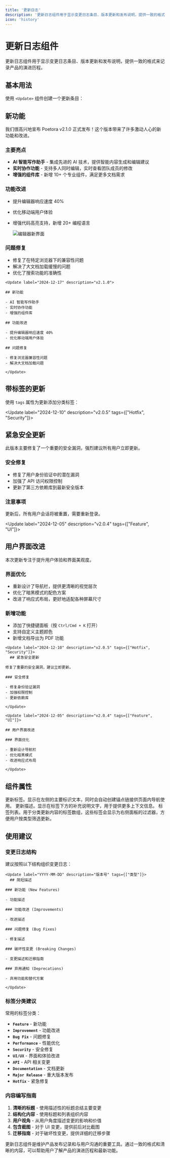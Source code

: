 ```yaml
---
title: '更新日志'
description: '更新日志组件用于显示变更日志条目、版本更新和发布说明，提供一致的格式来记录产品的演进历程'
icon: 'history'
---
```


# 更新日志组件

更新日志组件用于显示变更日志条目、版本更新和发布说明，提供一致的格式来记录产品的演进历程。

## 基本用法

使用 `<Update>` 组件创建一个更新条目：

<Update label="2024-12-17" description="v2.1.0">

## 新功能

我们很高兴地宣布 Poetora v2.1.0 正式发布！这个版本带来了许多激动人心的新功能和改进。

### 主要亮点

- **AI 智能写作助手** - 集成先进的 AI 技术，提供智能内容生成和编辑建议
- **实时协作功能** - 支持多人同时编辑，实时查看团队成员的修改
- **增强的组件库** - 新增 10+ 个专业组件，满足更多文档需求

### 功能改进

- 提升编辑器响应速度 40%
- 优化移动端用户体验
- 增强代码高亮支持，新增 20+ 编程语言

  <Frame caption="新版本编辑器界面展示">
    <img
      src="/images/components/poetora-update-hero.png"
      alt="编辑器新界面"
    />
  </Frame>

### 问题修复

- 修复了在特定浏览器下的兼容性问题
- 解决了大文档加载缓慢的问题
- 优化了搜索功能的准确性

</Update>

```mdx Update 基本示例
<Update label="2024-12-17" description="v2.1.0">

## 新功能

- AI 智能写作助手
- 实时协作功能
- 增强的组件库

## 功能改进

- 提升编辑器响应速度 40%
- 优化移动端用户体验

## 问题修复

- 修复浏览器兼容性问题
- 解决大文档加载问题

</Update>
```

## 带标签的更新

使用 `tags` 属性为更新添加分类标签：

<Update label="2024-12-10" description="v2.0.5" tags={["Hotfix", "Security"]}>

## 紧急安全更新

此版本主要修复了一个重要的安全漏洞，强烈建议所有用户立即更新。

### 安全修复

- 修复了用户身份验证中的潜在漏洞
- 加强了 API 访问权限控制
- 更新了第三方依赖库到最新安全版本

### 注意事项

<Warning>
  更新后，所有用户会话将被重置，需要重新登录。
</Warning>

</Update>

<Update label="2024-12-05" description="v2.0.4" tags={["Feature", "UI"]}>

## 用户界面改进

本次更新专注于提升用户体验和界面美观度。

### 界面优化

- 重新设计了导航栏，提供更清晰的视觉层次
- 优化了暗黑模式的配色方案
- 改进了响应式布局，更好地适配各种屏幕尺寸

### 新增功能

- 添加了快捷键面板（按 `Ctrl/Cmd + K` 打开）
- 支持自定义主题颜色
- 新增文档导出为 PDF 功能

</Update>

```mdx 带标签的更新示例
<Update label="2024-12-10" description="v2.0.5" tags={["Hotfix", "Security"]}>
  ## 紧急安全更新

修复了重要的安全漏洞，建议立即更新。

### 安全修复

- 修复身份验证漏洞
- 加强权限控制
- 更新依赖库

</Update>

<Update label="2024-12-05" description="v2.0.4" tags={["Feature", "UI"]}>

## 用户界面改进

### 界面优化

- 重新设计导航栏
- 优化暗黑模式
- 改进响应式布局

</Update>
```

## 组件属性

<ParamField path="label" type="string" required>
  更新标签。显示在左侧的主要标识文本，同时会自动创建锚点链接供页面内导航使用。
</ParamField>

<ParamField path="description" type="string">
  更新描述。显示在标签下方的补充说明文字，用于提供更多上下文信息。
</ParamField>

<ParamField path="tags" type="string[]">
  标签列表。用于分类更新内容的标签数组，这些标签会显示为右侧面板的过滤器，方便用户按类型筛选更新。
</ParamField>

## 使用建议

### 变更日志结构

建议按照以下结构组织变更日志：

```mdx 推荐的变更日志结构
<Update label="YYYY-MM-DD" description="版本号" tags={["类型"]}>
  ## 简短描述

### 新功能 (New Features)

- 功能描述

### 功能改进 (Improvements)

- 改进描述

### 问题修复 (Bug Fixes)

- 修复描述

### 破坏性变更 (Breaking Changes)

- 变更描述和迁移指南

### 弃用通知 (Deprecations)

- 弃用功能和替代方案

</Update>
```

### 标签分类建议

常用的标签分类：

- **`Feature`** - 新功能
- **`Improvement`** - 功能改进
- **`Bug Fix`** - 问题修复
- **`Performance`** - 性能优化
- **`Security`** - 安全修复
- **`UI/UX`** - 界面和体验改进
- **`API`** - API 相关变更
- **`Documentation`** - 文档更新
- **`Major Release`** - 重大版本发布
- **`Hotfix`** - 紧急修复

### 内容编写指南

1. **清晰的标题** - 使用描述性的标题总结主要变更
2. **结构化内容** - 使用标题和列表组织内容
3. **用户视角** - 从用户角度描述变更的影响和价值
4. **包含截图** - 对于 UI 变更，提供前后对比截图
5. **迁移指南** - 对于破坏性变更，提供详细的迁移步骤

更新日志组件是维护产品发布记录和与用户沟通的重要工具。通过一致的格式和清晰的内容，可以帮助用户了解产品的演进历程和最新功能。
